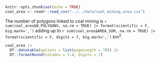 ```r
knitr::opts_chunk$set(echo = TRUE)
coal_area <- readr::read_csv("../../data/coal_mining_area.csv")
```

The number of polygons linked to coal mining is `r sum(coal_area$N_POLYGONS, na.rm = TRUE) |> format(scientific = F, big.mark=',')` adding up to `r sum(coal_area$AREA_SUM, na.rm = TRUE) |> format(scientific = F, digits = 7, big.mark=',')` km<sup>2</sup>.

```r
coal_area |> 
  DT::datatable(options = list(pageLength = 70)) |> 
  DT::formatRound(columns = 3:4, digits = 2)
```
